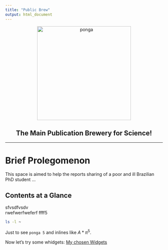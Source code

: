 ```yaml
---
title: "Public Brew"
output: html_document
---
```


<p align="center"><img src="img/templar_stamp.jpeg" alt="ponga" width="300" /></p>
<h2 align="center">The Main Publication Brewery for Science!</h2>

***

# Brief Prolegomenon
This space is aimed to help the reports sharing of a poor and ill Brazilian PhD student ...


## Contents at a Glance
sfvsdfvsdv  
rwefwerfweferf
ffff5
```bash
ls -l ~
```

Just to see `ponga 5` and inlines like $A*\pi{}^5$.

Now let's try some whidgets: [My chosen Widgets](wid.html)
